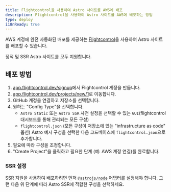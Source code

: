 ```yaml
---
title: Flightcontrol을 사용하여 Astro 사이트를 AWS에 배포
description: Flightcontrol을 사용하여 Astro 사이트를 AWS에 배포하는 방법
type: deploy
i18nReady: true
---
```


AWS 계정에 완전 자동화된 배포를 제공하는 [Flightcontrol](https://www.flightcontrol.dev?ref=astro)을 사용하여 Astro 사이트를 배포할 수 있습니다.

정적 및 SSR Astro 사이트를 모두 지원합니다.

## 배포 방법

1. [app.flightcontrol.dev/signup](https://app.flightcontrol.dev/signup?ref=astro)에서 Flightcontrol 계정을 만듭니다.
1. [app.flightcontrol.dev/projects/new/1](https://app.flightcontrol.dev/projects/new/1)로 이동합니다.
1. GitHub 계정을 연결하고 저장소를 선택합니다.
1. 원하는 "Config Type"을 선택합니다.
    - `Astro Static` 또는 `Astro SSR` 사전 설정을 선택할 수 있는 `GUI`(flightcontrol 대시보드를 통해 관리되는 모든 구성)
    - `flightcontrol.json` (모든 구성이 저장소에 있는 "infrastructure as code" 옵션) Astro 예시 구성을 선택한 다음 코드베이스에 `flightcontrol.json`으로 추가합니다.
1. 필요에 따라 구성을 조정합니다.
1. "Create Project"을 클릭하고 필요한 단계 (예: AWS 계정 연결)를 완료합니다.

### SSR 설정

SSR 지원을 사용하여 배포하려면 먼저 [`@astrojs/node`](/ko/guides/integrations-guide/node/) 어댑터를 설정해야 합니다. 그런 다음 위 단계에 따라 Astro SSR에 적합한 구성을 선택하세요.
